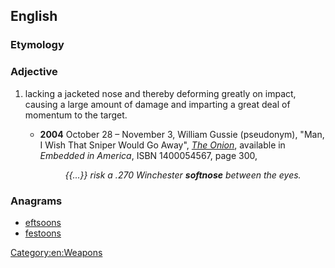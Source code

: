 ==English==

===Etymology===
{{compound|en|soft|nose}}

===Adjective===
{{en-adj|-}}

# {{lb|en|of a bullet}} lacking a jacketed nose and thereby deforming greatly on impact, causing a large amount of damage and imparting a great deal of momentum to the target.
#* '''2004''' October 28 – November 3, William Gussie (pseudonym), "Man, I Wish That Sniper Would Go Away", ''[[w:The Onion|The Onion]]'', available in ''Embedded in America'', ISBN 1400054567, page 300,
#*: ''{{...}} risk a .270 Winchester '''softnose''' between the eyes.''

===Anagrams===
* [[eftsoons#English|eftsoons]]
* [[festoons#English|festoons]]

[[Category:en:Weapons]]